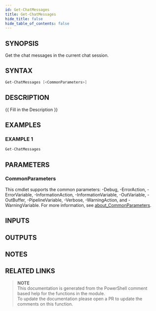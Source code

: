 ```yaml
---
id: Get-ChatMessages
title: Get-ChatMessages
hide_title: false
hide_table_of_contents: false
---
```


## SYNOPSIS

Get the chat messages in the current chat session.

## SYNTAX

```powershell
Get-ChatMessages [<CommonParameters>]
```

## DESCRIPTION

{{ Fill in the Description }}

## EXAMPLES

### EXAMPLE 1

```powershell
Get-ChatMessages
```

## PARAMETERS

### CommonParameters

This cmdlet supports the common parameters: -Debug, -ErrorAction, -ErrorVariable, -InformationAction, -InformationVariable, -OutVariable, -OutBuffer, -PipelineVariable, -Verbose, -WarningAction, and -WarningVariable. For more information, see [about_CommonParameters](http://go.microsoft.com/fwlink/?LinkID=113216).

## INPUTS

## OUTPUTS

## NOTES

## RELATED LINKS

> **NOTE**  
> This documentation is generated from the PowerShell comment based help for the functions in the module.  
> To update the documentation please open a PR to update the comments on this function.
